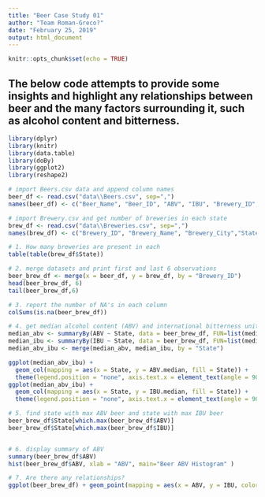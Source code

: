 ```yaml
---
title: "Beer Case Study 01"
author: "Team Roman-Greco?"
date: "February 25, 2019"
output: html_document
---
```


```r
knitr::opts_chunk$set(echo = TRUE)
```
## The below code attempts to provide some insights and highlight any relationships between beer and the many factors surrounding it, such as alcohol content and bitterness.

```r
library(dplyr)
library(knitr)
library(data.table)
library(doBy)
library(ggplot2)
library(reshape2)

# import Beers.csv data and append column names
beer_df <- read.csv("data\\Beers.csv", sep=",")
names(beer_df) <- c("Beer_Name", "Beer_ID", "ABV", "IBU", "Brewery_ID","Style", "Ounces")

# import Brewery.csv and get number of breweries in each state
brew_df <- read.csv("data\\Breweries.csv", sep=",")
names(brew_df) <- c("Brewery_ID", "Brewery_Name", "Brewery_City","State")

# 1. How many breweries are present in each
table(table(brew_df$State))

# 2. merge datasets and print first and last 6 observations
beer_brew_df <- merge(x = beer_df, y = brew_df, by = "Brewery_ID")
head(beer_brew_df, 6)
tail(beer_brew_df,6)

# 3. report the number of NA's in each column
colSums(is.na(beer_brew_df))

# 4. get median alcohol content (ABV) and international bitterness units (IBU)
median_abv <- summaryBy(ABV ~ State, data = beer_brew_df, FUN=list(median), na.rm=TRUE)
median_ibu <- summaryBy(IBU ~ State, data = beer_brew_df, FUN=list(median), na.rm=TRUE)
median_abv_ibu <- merge(median_abv, median_ibu, by = "State")

ggplot(median_abv_ibu) + 
  geom_col(mapping = aes(x = State, y = ABV.median, fill = State)) + 
  theme(legend.position = "none", axis.text.x = element_text(angle = 90, hjust = 1))
ggplot(median_abv_ibu) + 
  geom_col(mapping = aes(x = State, y = IBU.median, fill = State)) + 
  theme(legend.position = "none", axis.text.x = element_text(angle = 90, hjust = 1))

# 5. find state with max ABV beer and state with max IBU beer
beer_brew_df$State[which.max(beer_brew_df$ABV)]
beer_brew_df$State[which.max(beer_brew_df$IBU)]


# 6. display summary of ABV
summary(beer_brew_df$ABV)
hist(beer_brew_df$ABV, xlab = "ABV", main="Beer ABV Histogram" )

# 7. Are there any relationships?
ggplot(beer_brew_df) + geom_point(mapping = aes(x = ABV, y = IBU, color = State)) + geom_smooth(method = "lm", aes(x = ABV, y = IBU))

```

